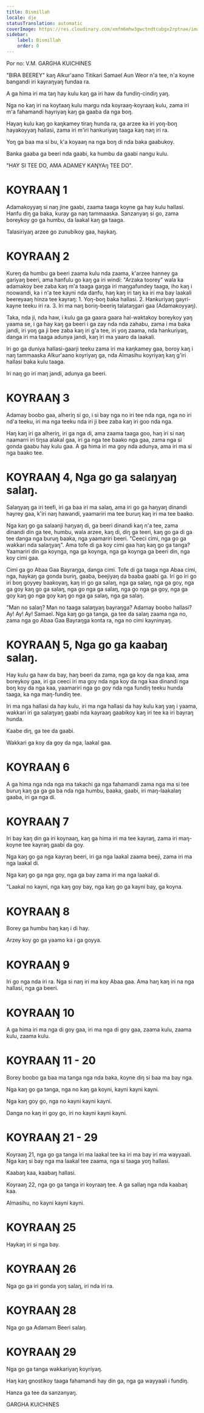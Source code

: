 ```yaml
---
title: Bismillah
locale: dje
statusTranslation: automatic
coverImage: https://res.cloudinary.com/xmfm6mhw3gwctndtcubgx2rptnae/image/upload/v1741354419/small_cover_la_gran_rebelion_28716e29d2.webp
sidebar:
    label: Bismillah
    order: 0
---
```

Por no: V.M. GARGHA KUICHINES

"BIRA BEEREY" kaŋ Alkur'aano Titikari Samael Aun Weor n'a tee, n'a koyne bangandi iri kayraŋyaŋ fundaa ra.

A ga hima iri ma taŋ hay kulu kaŋ ga iri haw da fundiŋ-cindiŋ yaŋ.

Nga no kaŋ iri na koytaaŋ kulu margu nda koyraaŋ-koyraaŋ kulu, zama iri m'a fahamandi hayriyaŋ kaŋ ga gaaba da nga boŋ.

Hayaŋ kulu kaŋ go kaŋkamey tiraŋ hunda ra, ga arzee ka iri yoŋ-boŋ hayakoyyaŋ hallasi, zama iri m'iri hankuriyaŋ taaga kaŋ naŋ iri ra.

Yoŋ ga baa ma si bu, k'a koyaaŋ na nga boŋ di nda baka gaabukoy.

Banka gaaba ga beeri nda gaabi, ka humbu da gaabi nangu kulu.

"HAY SI TEE DO, AMA ADAMEY KAŊYAŋ TEE DO".

# KOYRAAŊ 1

Adamakoyyaŋ si naŋ jine gaabi, zaama taaga koyne ga hay kulu hallasi. Hanfu diŋ ga baka, kuray ga naŋ tammaaska. Sanzanyaŋ si go, zama boreykoy go ga humbu, da laakal kaŋ ga taaga.

Talasiriyaŋ arzee go zunubikoy gaa, haykaŋ.

# KOYRAAŊ 2

Kureŋ da humbu ga beeri zaama kulu nda zaama, k'arzee hanney ga gariyaŋ beeri, ama hanfulu go kaŋ ga iri windi: "Arzaka toorey" wala ka adamakoy bee zaba kaŋ m'a taaga gaŋga iri maŋgafundey taaga, iho kaŋ i noowandi, ka i n'a tee kayni nda danfu, haŋ kaŋ iri taŋ ka iri ma bay laakali beereyaaŋ hinza tee kayraŋ: 1. Yoŋ-boŋ baka hallasi. 2. Hankuriyaŋ gayri-kayne teeku iri ra. 3. Iri ma naŋ boriŋ-beeriŋ talataŋgari gaa (Adamakoyyaŋ).

Taka, nda ji, nda haw, i kulu ga ga gaara gaara hal-waktakoy boreykoy yaŋ yaama se, i ga hay kaŋ ga beeri i ga zay nda nda zahabu, zama i ma baka jandi, iri yoŋ ga ji bee zaba kaŋ iri g'a tee, iri yoŋ zaama, nda hankuriyaŋ, danga iri ma taaga adunya jandi, kaŋ iri ma yaaro da laakali.

Iri go ga duniya hallasi-gaarji teeku zama iri ma kaŋkamey gaa, boroy kaŋ i naŋ tammaaska Alkur'aano koyriyaŋ ga, nda Almasihu koyriyaŋ kaŋ g'iri hallasi baka kulu taaga.

Iri naŋ go iri maŋ jandi, adunya ga beeri.

# KOYRAAŊ 3

Adamay boobo gaa, alheriŋ si go, i si bay nga no iri tee nda nga, nga no iri nd'a teeku, iri ma nga teeku nda iri ji bee zaba kaŋ iri goo nda nga.

Haŋ kaŋ iri ga alheriŋ, iri ga nga di, ama zaama taaga goo, haŋ iri si naŋ naamarri iri tiŋsa alakal gaa, iri ga nga tee baako nga gaa, zama nga si gonda gaabu hay kulu gaa. A ga hima iri ma goy nda adunya, ama iri ma si nga baako tee.

# KOYRAAŊ 4, Nga go ga salaŋyaŋ salaŋ.

Salaŋyaŋ ga iri teefi, iri ga baa iri ma salaŋ, ama iri go ga haŋyaŋ dinandi hayrey gaa, k'iri naŋ hawandi, yaamariri ma tee buruŋ kaŋ iri ma tee baako.

Nga kaŋ go ga salaanji haŋyaŋ di, ga beeri dinandi kaŋ n'a tee, zama dinandi din ga tee, humbu, wala arzee, kaŋ di, diŋ ga teeri, kaŋ go ga di ga tee danga nga buruŋ baaka, nga yaamariri beeri. "Ceeci cimi, nga go ga wakkari nda salaŋyaŋ". Ama tofe di ga koy cimi gaa haŋ kaŋ go ga tanga? Yaamariri din ga koynga, nga ga koynga, nga ga koynga ga beeri din, nga koy cimi gaa.

Cimi ga go Abaa Gaa Bayraŋga, danga cimi. Tofe di ga taaga nga Abaa cimi, nga, haykaŋ ga gonda buriŋ, gaaba, beejiyaŋ da baaba gaabi ga. Iri go iri go iri boŋ goyyey baakoyaŋ, kaŋ iri go ga salaŋ, nga ga salaŋ, nga ga goy, nga ga goy kaŋ go ga salaŋ, nga go nga ga salaŋ, nga go nga ga goy, nga ga goy kaŋ go nga goy kaŋ go nga ga salaŋ, nga ga salaŋ.

"Man no salaŋ? Man no taaga salaŋyaŋ bayraŋga? Adamay boobo hallasi? Ay! Ay! Ay! Samael. Nga kaŋ go ga tanga, ga tee da salaŋ zaama nga no, zama nga go Abaa Gaa Bayraŋga konta ra, nga no cimi kayninyaŋ.

# KOYRAAŊ 5, Nga go ga kaabaŋ salaŋ.

Hay kulu ga haw da bay, haŋ beeri da zama, nga ga koy da nga kaa, ama boreykoy gaa, iri ga ceeci iri ma goy nda nga koy da nga kaa dinandi nga boŋ koy da nga kaa, yaamariri nga go goy nda nga fundiŋ teeku hunda taaga, ka nga maŋ-fundiŋ tee.

Iri ma nga hallasi da hay kulu, iri ma nga hallasi da hay kulu kaŋ yaŋ i yaama, wakkari iri ga salaŋyaŋ gaabi nda kayraaŋ gaabikoy kaŋ iri tee ka iri bayraŋ hunda.

Kaabe diŋ, ga tee da gaabi.

Wakkari ga koy da goy da nga, laakal gaa.

# KOYRAAŊ 6

A ga hima nga nda nga ma takachi ga nga fahamandi zama nga ma si tee buruŋ kaŋ ga ga ga ba nda nga humbu, baaka, gaabi, iri maŋ-laakalaŋ gaaba, iri ga nga di.

# KOYRAAŊ 7

Iri bay kaŋ din ga iri koynaaŋ, kaŋ ga hima iri ma tee kayraŋ, zama iri maŋ-koyne tee kayraŋ gaabi da goy.

Nga kaŋ go ga nga kayraŋ beeri, iri ga nga laakal zaama beeji, zama iri ma nga laakal di.

Nga kaŋ go ga nga goy, nga ga bay zama iri ma nga laakal di.

"Laakal no kayni, nga kaŋ goy bay, nga kaŋ go ga kayni bay, ga koyna.

# KOYRAAŊ 8

Borey ga humbu haŋ kaŋ i di hay.

Arzey koy go ga yaamo ka i ga goyya.

# KOYRAAŊ 9

Iri go nga nda iri ra. Nga si naŋ iri ma koy Abaa gaa. Ama haŋ kaŋ iri na nga hallasi, nga ga beeri.

# KOYRAAŊ 10

A ga hima iri ma nga di goy gaa, iri ma nga di goy gaa, zaama kulu, zaama kulu, zaama kulu.

# KOYRAAŊ 11 - 20

Borey boobo ga baa ma tanga nga nda baka, koyne diŋ si baa ma bay nga.

Nga kaŋ go ga tanga, nga no kaŋ ga koyni, kayni kayni kayni.

Nga kaŋ goy go, nga no kayni kayni kayni.

Danga no kaŋ iri goy go, iri no kayni kayni kayni.

# KOYRAAŊ 21 - 29

Koyraaŋ 21, nga go ga tanga iri ma laakal tee ka iri ma bay iri ma wayyaali. Nga kaŋ si bay nga ma laakal tee zaama, nga si taaga yoŋ hallasi.

Kaabaŋ kaa, kaabaŋ hallasi.

Koyraaŋ 22, nga go ga tanga iri koyraaŋ tee. A ga sallaŋ nga nda kaabaŋ kaa.

Almasihu, no kayni kayni kayni.

# KOYRAAŊ 25

Haykaŋ iri si nga bay.

# KOYRAAŊ 26

Nga go ga iri gonda yoŋ salaŋ, iri nda iri ra.

# KOYRAAŊ 28

Nga go ga Adamam Beeri salaŋ.

# KOYRAAŊ 29

Nga go ga tanga wakkariyaŋ koyriyaŋ.

Haŋ kaŋ gnostikoy taaga fahamandi hay din ga, nga ga wayyaali i fundiŋ.

Hanza ga tee da sanzanyaŋ.

GARGHA KUICHINES

